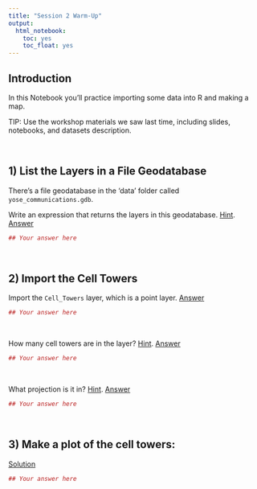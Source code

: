 ```yaml
---
title: "Session 2 Warm-Up"
output: 
  html_notebook:
    toc: yes
    toc_float: yes
---
```


## Introduction

In this Notebook you'll practice importing some data into R and making a map.

TIP: Use the workshop materials we saw last time, including slides, notebooks, and datasets description.

\

## 1) List the Layers in a File Geodatabase

There's a file geodatabase in the 'data' folder called `yose_communications.gdb`.

Write an expression that returns the layers in this geodatabase. [Hint](https://bit.ly/3N5IExu). [Answer](https://bit.ly/3FG495z)

```r
## Your answer here

```

\

## 2) Import the Cell Towers

Import the `Cell_Towers` layer, which is a point layer. [Answer](https://bit.ly/3L4FOrb)

```r
## Your answer here

```

\

How many cell towers are in the layer? [Hint](https://bit.ly/3LbHb7s). [Answer](https://bit.ly/3LnHpJ7)

```r
## Your answer here

```

\

What projection is it in? [Hint](https://bit.ly/3LezT2W). [Answer](https://bit.ly/3FJ3WOZ)

```r
## Your answer here

```

\

## 3) Make a plot of the cell towers:

[Solution](https://bit.ly/38l9kvM)

```r
## Your answer here

```


